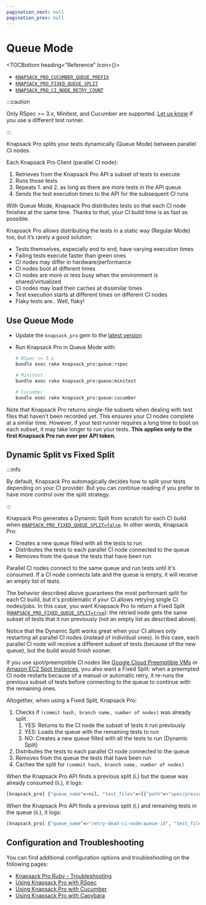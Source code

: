 ```yaml
---
pagination_next: null
pagination_prev: null
---
```


# Queue Mode


<TOCBottom heading="Reference" Icon={<IconExternalLink />}>

- [`KNAPSACK_PRO_CUCUMBER_QUEUE_PREFIX`](reference.md#knapsack_pro_cucumber_queue_prefix-cucumber-queue-mode)
- [`KNAPSACK_PRO_FIXED_QUEUE_SPLIT`](reference.md#knapsack_pro_fixed_queue_split-queue-mode)
- [`KNAPSACK_PRO_CI_NODE_RETRY_COUNT`](reference.md#knapsack_pro_ci_node_retry_count)

</TOCBottom>

:::caution

Only RSpec >= 3.x, Minitest, and Cucumber are supported. [Let us know](https://knapsackpro.com/contact) if you use a different test runner.

:::

Knapsack Pro splits your tests dynamically (Queue Mode) between parallel CI nodes.

Each Knapsack Pro Client (parallel CI node):

1. Retrieves from the Knapsack Pro API a subset of tests to execute
2. Runs those tests
3. Repeats 1. and 2. as long as there are more tests in the API queue
4. Sends the test execution times to the API for the subsequent CI runs

With Queue Mode, Knapsack Pro distributes tests so that each CI node finishes at the same time. Thanks to that, your CI build time is as fast as possible.

Knapsack Pro allows distributing the tests in a static way (Regular Mode) too, but it’s rarely a good solution:

- Tests themselves, especially end to end, have varying execution times
- Failing tests execute faster than green ones
- CI nodes may differ in hardware/performance
- CI nodes boot at different times
- CI nodes are more or less busy when the environment is shared/virtualized
- CI nodes may load their caches at dissimilar times
- Test execution starts at different times on different CI nodes
- Flaky tests are.. Well, flaky!

## Use Queue Mode

- Update the `knapsack_pro` gem to the [latest version](https://rubygems.org/gems/knapsack_pro)
- Run Knapsack Pro in Queue Mode with:

  ```bash
  # RSpec >= 3.x
  bundle exec rake knapsack_pro:queue:rspec

  # Minitest
  bundle exec rake knapsack_pro:queue:minitest

  # Cucumber
  bundle exec rake knapsack_pro:queue:cucumber
  ```

Note that Knapsack Pro returns single-file subsets when dealing with test files that haven't been recorded yet. This ensures your CI nodes complete at a similar time. However, if your test runner requires a long time to boot on each subset, it may take longer to run your tests. **This applies only to the first Knapsack Pro run ever per API token.**

## Dynamic Split vs Fixed Split

:::info

By default, Knapsack Pro automagically decides how to split your tests depending on your CI provider. But you can continue reading if you prefer to have more control over the split strategy.

:::

Knapsack Pro generates a Dynamic Split from scratch for each CI build when [`KNAPSACK_PRO_FIXED_QUEUE_SPLIT=false`](reference.md#knapsack_pro_fixed_queue_split-queue-mode). In other words, Knapsack Pro:

- Creates a new queue filled with all the tests to run
- Distributes the tests to each parallel CI node connected to the queue
- Removes from the queue the tests that have been run

Parallel CI nodes connect to the same queue and run tests until it's consumed. If a CI node connects late and the queue is empty, it will receive an empty list of tests.

The behavior described above guarantees the most performant split for each CI build, but it's problematic if your CI allows retrying single CI nodes/jobs. In this case, you want Knapsack Pro to return a Fixed Split ([`KNAPSACK_PRO_FIXED_QUEUE_SPLIT=true`](reference.md#knapsack_pro_fixed_queue_split-queue-mode)): the retried node gets the same subset of tests that it run previously (not an empty list as described above).

Notice that the Dynamic Split works great when your CI allows _only_ restarting all parallel CI nodes (instead of individual ones). In this case, each parallel CI node will receive a different subset of tests (because of the new queue), but the build would finish sooner.

If you use spot/preemptible CI nodes like [Google Cloud Preemptible VMs](https://cloud.google.com/preemptible-vms/) or [Amazon EC2 Spot Instances](https://aws.amazon.com/ec2/spot/), you also want a Fixed Split: when a preempted CI node restarts because of a manual or automatic retry, it re-runs the previous subset of tests before connecting to the queue to continue with the remaining ones.

Altogether, when using a Fixed Split, Knapsack Pro:

1. Checks if `(commit hash, branch name, number of nodes)` was already split
   1. YES: Returns to the CI node the subset of tests it run previously
   1. YES: Loads the queue with the remaining tests to run
   1. NO: Creates a new queue filled with all the tests to run (Dynamic Split)
1. Distributes the tests to each parallel CI node connected to the queue
1. Removes from the queue the tests that have been run
1. Caches the split for `(commit hash, branch name, number of nodes)`

When the Knapsack Pro API finds a previous split (i.) but the queue was already consumed (ii.), it logs:

```bash
[knapsack_pro] {"queue_name"=>nil, "test_files"=>[{"path"=>"spec/previously_executed_spec.rb", "time_execution"=>1.23}]}
```

When the Knapsack Pro API finds a previous split (i.) and remaining tests in the queue (ii.), it logs:

```bash
[knapsack_pro] {"queue_name"=>"retry-dead-ci-node:queue-id", "test_files"=>[{"path"=>"spec/previously_executed_spec.rb", "time_execution"=>1.23}]}
```

## Configuration and Troubleshooting

You can find additional configuration options and troubleshooting on the following pages:

- [Knapsack Pro Ruby - Troubleshooting](troubleshooting.mdx)
- [Using Knapsack Pro with RSpec](rspec.mdx)
- [Using Knapsack Pro with Cucumber](cucumber.mdx)
- [Using Knapsack Pro with Capybara](capybara.md)


<YouTube src="https://www.youtube.com/embed/hUEB1XDKEFY" />
